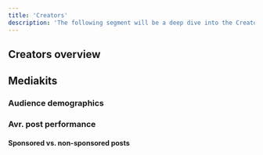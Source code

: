 ```yaml
---
title: 'Creators'
description: 'The following segment will be a deep dive into the Creators segment of your Sheer campaign.'
---
```


## Creators overview

## Mediakits

### Audience demographics

### Avr. post performance

#### Sponsored vs. non-sponsored posts